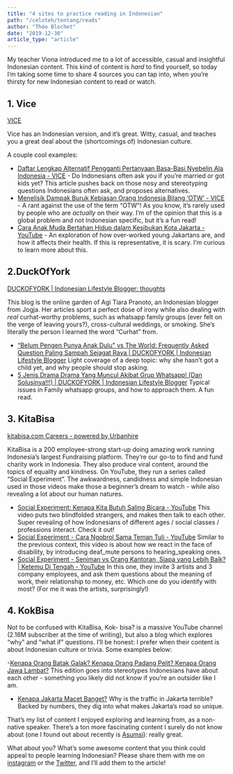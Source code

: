 ```yaml
---
title: "4 sites to practice reading in Indonesian"
path: "/celoteh/tentang/reads"
author: "Théo Blochet"
date: "2019-12-30"
article_type: "article"
---
```


My teacher Viona introduced me to a lot of accessible, casual and insightful Indonesian content. This kind of content is _hard_ to find yourself, so today I’m taking some time to share 4 sources you can tap into, when you’re thirsty for new Indonesian content to read or watch.

## 1. Vice

[VICE](https://www.vice.com/id_id/)

Vice has an Indonesian version, and it’s great. Witty, casual, and teaches you a great deal about the (shortcomings of) Indonesian culture.

A couple cool examples:

- [Daftar Lengkap Alternatif Pengganti Pertanyaan Basa-Basi Nyebelin Ala Indonesia - VICE](https://www.vice.com/id_id/article/j5azk8/daftar-lengkap-alternatif-pengganti-pertanyaan-basa-basi-nyebelin-ala-indonesia) - Do Indonesians often ask you if you’re married or got kids yet? This article pushes back on those nosy and stereotyping questions Indonesians often ask, and proposes alternatives.
- [Menelisik Dampak Buruk Kebiasan Orang Indonesia Bilang ‘OTW’ - VICE](https://www.vice.com/id_id/article/8x973a/menelisik-dampak-buruk-kebiasan-orang-indonesia-bilang-otw) - A rant against the use of the term “OTW”! As you know, it’s rarely used by people who are _actually_ on their way. I’m of the opinion that this is a global problem and not Indonesian specific, but it’s a fun read!
- [Cara Anak Muda Bertahan Hidup dalam Kesibukan Kota Jakarta - YouTube](https://www.youtube.com/watch?v=_zd14Z0EUzs) - An exploration of how over-worked young Jakartans are, and how it affects their health. If this is representative, it is scary. I’m curious to learn more about this.

## 2.DuckOfYork

[DUCKOFYORK | Indonesian Lifestyle Blogger: thoughts](https://www.duckofyork.com/search/label/thoughts?max-results=48)

This blog is the online garden of Agi Tiara Pranoto, an Indonesian blogger from Jogja. Her articles sport a perfect dose of irony while also dealing with _real_ curhat-worthy problems, such as whatsapp family groups (ever felt on the verge of leaving yours?), cross-cultural weddings, or smoking. She’s literally the person I learned the word “Curhat” from.

- [“Belum Pengen Punya Anak Dulu" vs The World: Frequently Asked Question Paling Sampah Sejagat Raya | DUCKOFYORK | Indonesian Lifestyle Blogger](https://www.duckofyork.com/2020/05/belum-pengen-punya-anak-dulu-vs-world.html)
  Light coverage of a deep topic: why she hasn’t got a child yet, and why people should stop asking.
- [5 Jenis Drama Drama Yang Muncul Akibat Grup Whatsapp! (Dan Solusinya!!!) | DUCKOFYORK | Indonesian Lifestyle Blogger](https://www.duckofyork.com/2018/08/drama-grup-whatsapp.html)
  Typical issues in Family whatsapp groups, and how to approach them. A fun read.

## 3. KitaBisa

[kitabisa.com Careers - powered by Urbanhire](https://kitabisa.urbanhire.com/)

KitaBisa is a 200 employee-strong start-up doing amazing work running Indonesia’s largest Fundraising platform. They’re our go-to to find and fund charity work in Indonesia. They also produce viral content, around the topics of equality and kindness. On YouTube, they run a series called “Social Experiment”. The awkwardness, candidness and simple Indonesian used in those videos make those a beginner’s dream to watch - while also revealing a lot about our human natures.

- [Social Experiment: Kenapa Kita Butuh Saling Bicara - YouTube](https://www.youtube.com/watch?v=ELQGZ98YrT4) This video puts two blindfolded strangers, and makes then talk to each other. Super revealing of how Indonesians of different ages / social classes / professions interact. Check it out!
- [Social Experiment - Cara Ngobrol Sama Teman Tuli - YouTube](https://www.youtube.com/watch?v=s4W10a6OmCI) Similar to the previous context, this video is about how we react in the face of disability, by introducing deaf_mute persons to hearing_speaking ones.
- [Social Experiment - Seniman vs Orang Kantoran, Siapa yang Lebih Baik? | Ketemu Di Tengah - YouTube](https://www.youtube.com/watch?v=8yReWJJuJMk)
  In this one, they invite 3 artists and 3 company employees, and ask them questions about the meaning of work, their relationship to money, etc. Which one do you identify with most? (For me it was the artists, surprisingly!)

## 4. KokBisa

Not to be confused with KitaBisa, Kok- bisa? is a massive YouTube channel (2.16M subscriber at the time of writing), but also a blog which explores “why” and “what if” questions. I’ll be honest: I prefer when their content is about Indonesian culture or trivia. Some examples below:

-[Kenapa Orang Batak Galak? Kenapa Orang Padang Pelit? Kenapa Orang Jawa Lambat?](https://kokbisachannel.wordpress.com/2015/06/16/kenapa-orang-batak-galak-kenapa-orang-padang-pelit-kenapa-orang-jawa-lambat/)
This edition goes into stereotypes Indonesians have about each other - something you likely did not know if you’re an outsider like I am.

- [Kenapa Jakarta Macet Banget?](https://kokbisachannel.wordpress.com/2015/07/18/kenapa-jakarta-macet-banget/)
  Why is the traffic in Jakarta terrible? Backed by numbers, they dig into what makes Jakarta’s road so unique.

That’s my list of content I enjoyed exploring and learning from, as a non-native speaker. There’s a ton more fascinating content I surely do not know about (one I found out about recently is [Asumsi](https://asumsi.co/)): really great.

What about you? What’s some awesome content that you think could appeal to people learning Indonesian? Please share them with me on [instagram](https://www.instagram.com/celotehbahasa) or the [Twitter](https://www.twitter.com/celotehbahasa), and I’ll add them to the article!
